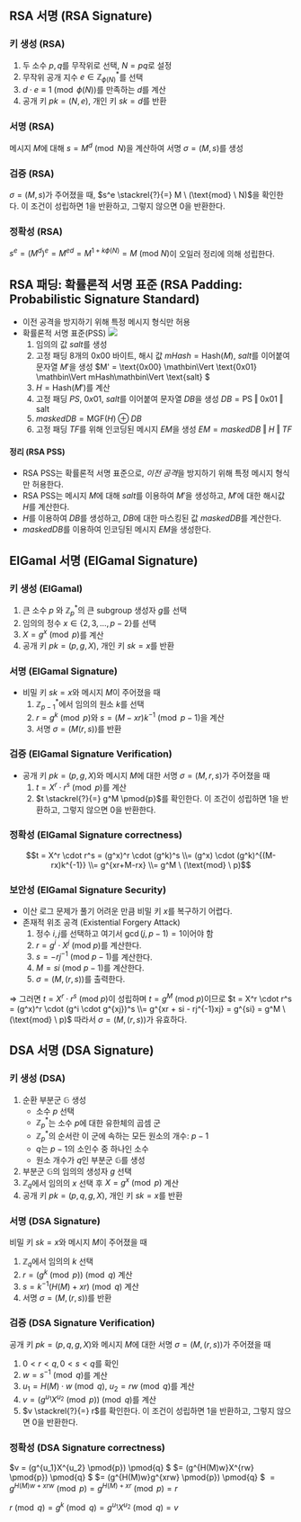## RSA 서명 (RSA Signature)
### 키 생성 (RSA)
1. 두 소수 $p, q$를 무작위로 선택, $N = pq$로 설정
2. 무작위 공개 지수 $e \in \mathbb{Z}^*_{\phi(N)}$를 선택
3. $d \cdot e \equiv 1 \pmod{\phi(N)}$를 만족하는 $d$를 계산
4. 공개 키 $pk = (N, e)$, 개인 키 $sk = d$를 반환

### 서명 (RSA)
메시지 $M$에 대해 $s = M^d \pmod{N}$을 계산하여 서명 $\sigma =(M, s)$를 생성

### 검증 (RSA)
$\sigma = (M, s)$가 주어졌을 때, $s^e \stackrel{?}{=} M \ (\text{mod} \ N)$을 확인한다. 이 조건이 성립하면 1을 반환하고, 그렇지 않으면 0을 반환한다.

### 정확성 (RSA)
$s^e = (M^d)^e = M^{ed} = M^{1 + k\phi(N)} = M \ (\text{mod} \ N)$이 오일러 정리에 의해 성립한다.

## RSA 패딩: 확률론적 서명 표준 (RSA Padding: Probabilistic Signature Standard)
- 이전 공격을 방지하기 위해 특정 메시지 형식만 허용
- 확률론적 서명 표준(PSS)
	<Img src="/posts/240612-174054.png"/>
	1. 임의의 값 $salt$를 생성
	2. 고정 패딩 8개의 0x00 바이트, 해시 값 $mHash = \text{Hash}(M)$, $salt$를 이어붙여 문자열 $M'$을 생성
		$M' = \text{0x00} \mathbin\Vert \text{0x01} \mathbin\Vert mHash\mathbin\Vert \text{salt} $
	4. $H = \text{Hash}(M')$를 계산
	5. 고정 패딩 $PS$, $0x01$, $salt$를 이어붙여 문자열 $DB$을 생성
		$DB = \text{PS} \mathbin\Vert \text{0x01} \mathbin\Vert \text{salt}$
	7. $maskedDB = \text{MGF}(H) \oplus DB$
	8. 고정 패딩 $TF$를 위해 인코딩된 메시지 $EM$을 생성
		$EM = maskedDB \mathbin\Vert H\mathbin\Vert TF$
#### 정리 (RSA PSS)
- RSA PSS는 확률론적 서명 표준으로, *이전 공격*을 방지하기 위해 특정 메시지 형식만 허용한다.
- RSA PSS는 메시지 $M$에 대해 $salt$를 이용하여 $M'$을 생성하고, $M'$에 대한 해시값 $H$를 계산한다.
- $H$를 이용하여 $DB$를 생성하고, $DB$에 대한 마스킹된 값 $maskedDB$를 계산한다.
- $maskedDB$를 이용하여 인코딩된 메시지 $EM$을 생성한다.


## ElGamal 서명 (ElGamal Signature)
### 키 생성 (ElGamal)
1. 큰 소수 $p$ 와 $\mathbb{Z}_p^*$의 큰 subgroup 생성자 $g$를 선택
2. 임의의 정수 $x \in \{2, 3, \ldots, p-2\}$를 선택
3. $X = g^x \pmod{p}$를 계산
4. 공개 키 $pk = (p, g, X)$, 개인 키 $sk = x$를 반환

### 서명 (ElGamal Signature)
- 비밀 키 $sk = x$와 메시지 $M$이 주어졌을 때
	1. $\mathbb{Z}_{p-1}^*$에서 임의의 원소 $k$를 선택
	2. $r = g^k \pmod{p}$와 $s = (M - xr)k^{-1} \pmod{p-1}$을 계산
	3. 서명 $\sigma = (M(r, s))$를 반환

### 검증 (ElGamal Signature Verification)
- 공개 키 $pk = (p, g, X)$와 메시지 $M$에 대한 서명 $\sigma = (M, r, s)$가 주어졌을 때
	1. $t = X^r \cdot r^s \pmod{p}$를 계산
	2. $t \stackrel{?}{=} g^M \pmod{p}$를 확인한다. 이 조건이 성립하면 1을 반환하고, 그렇지 않으면 0을 반환한다.

### 정확성 (ElGamal Signature correctness)
$$t = X^r \cdot r^s = (g^x)^r \cdot (g^k)^s \\= (g^x) \cdot (g^k)^{(M-rx)k^{-1}} \\= g^{xr+M-rx} \\= g^M \ (\text{mod} \ p)$$

### 보안성 (ElGamal Signature Security)
- 이산 로그 문제가 풀기 어려운 만큼 비밀 키 $x$를 복구하기 어렵다.
- 존재적 위조 공격 (Existential Forgery Attack)
	1. 정수 $i, j$를 선택하고 여기서 $\gcd(j, p-1) = 1$이어야 함
	2. $r = g^i \cdot X^j \ (\text{mod} \ p)$를 계산한다.
	3. $s = -rj^{-1} \ (\text{mod} \ p-1)$를 계산한다.
	4. $M = si \ (\text{mod} \ p-1)$를 계산한다.
	5. $\sigma = (M, (r, s))$를 출력한다.

⇒ 그러면 $t = X^r \cdot r^s \ (\text{mod} \ p)$이 성립하며 $t = g^M \ (\text{mod} \ p)$이므로
$t = X^r \cdot r^s = (g^x)^r \cdot (g^i \cdot g^{xj})^s \\= g^{xr + si - rj^{-1}xj} = g^{si} = g^M \ (\text{mod} \ p)$
따라서 $\sigma = (M, (r, s))$가 유효하다.

## DSA 서명 (DSA Signature)
### 키 생성 (DSA)
1. 순환 부분군 $\mathbb{G}$ 생성
	- 소수 $p$ 선택
	- $\mathbb{Z}_p^*$는 소수 $p$에 대한 유한체의 곱셈 군
	- $\mathbb{Z}_p^*$의 순서란 이 군에 속하는 모든 원소의 개수: $p-1$
	- $q$는 $p-1$의 소인수 중 하나인 소수
	- 원소 개수가 $q$인 부분군 $\mathbb{G}$를 생성
2. 부분군 $\mathbb{G}$의 임의의 생성자 $g$ 선택
3. $\mathbb{Z}_q$에서 임의의 $x$ 선택 후 $X = g^x \pmod{p}$ 계산
4. 공개 키 $pk = (p, q, g, X)$, 개인 키 $sk = x$를 반환

### 서명 (DSA Signature)
비밀 키 $sk = x$와 메시지 $M$이 주어졌을 때
1. $\mathbb{Z}_q$에서 임의의 $k$ 선택
2. $r = (g^k \pmod{p}) \pmod{q}$ 계산
3. $s = k^{-1}(H(M) + xr) \pmod{q}$ 계산
4. 서명 $\sigma = (M,(r, s))$를 반환

### 검증 (DSA Signature Verification)
공개 키 $pk = (p, q, g, X)$와 메시지 $M$에 대한 서명 $\sigma = (M, (r, s))$가 주어졌을 때
1. $0 < r < q, 0 < s < q$를 확인
2. $w = s^{-1} \pmod{q}$를 계산
3. $u_1 = H(M) \cdot w \pmod{q}$, $u_2 = rw \pmod{q}$를 계산
4. $v = (g^{u_1}X^{u_2} \pmod{p}) \pmod{q}$를 계산
5. $v \stackrel{?}{=} r$를 확인한다. 이 조건이 성립하면 1을 반환하고, 그렇지 않으면 0을 반환한다.

### 정확성 (DSA Signature correctness)
$v = (g^{u_1}X^{u_2} \pmod{p}) \pmod{q} $
$= (g^{H(M)w}X^{rw} \pmod{p}) \pmod{q} $
$= (g^{H(M)w}g^{xrw} \pmod{p}) \pmod{q} $
$= g^{H(M)w + xrw} \pmod{p} = g^{H(M) + xr} \pmod{p} = r$

$r \pmod{q} = g^k \pmod{q} = g^{u_1}X^{u_2} \pmod{q} = v$